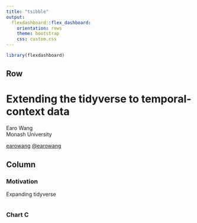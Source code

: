 ```yaml
---
title: "tsibble"
output: 
  flexdashboard::flex_dashboard:
    orientation: rows
    theme: bootstrap
    css: custom.css
---
```


```r
library(flexdashboard)
```

Row {data-height=180}
-----------------------------------------------------------------------

###

<h1>Extending the tidyverse to temporal-context data</h1>
<div class = "author">Earo Wang</div>
<div class = "institution">Monash University</div>
<div class = "social">
  <span><a href="https://github.com/earowang"><i class="fa fa-github" aria-hidden="true"></i> earowang</a></span>
  <span><a href="https://twitter.com/earowang"><i class="fa fa-twitter" aria-hidden="true"></i>@earowang</a></span>
</div>


Column {data-width=350}
-----------------------------------------------------------------------

### Motivation

Expanding tidyverse

```r

```

### Chart C

```r

```

